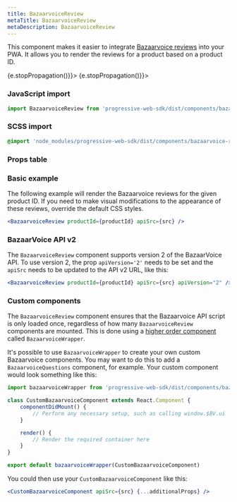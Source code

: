 ```yaml
---
title: BazaarvoiceReview
metaTitle: BazaarvoiceReview
metaDescription: BazaarvoiceReview
---
```



<div class="component-intro">

This component makes it easier to integrate [Bazaarvoice reviews](https://www.bazaarvoice.com/ratings-and-reviews/) into your PWA. It allows you to render the reviews for a product based on a product ID.

</div>

<div onClick={(e) => {e.stopPropagation()}}>
<Tabs activeIndex={0} className="devcenter">
<TabsPanel title="Code" onClick={(e) => {e.stopPropagation()}}>

### JavaScript import

```javascript static
import BazaarvoiceReview from 'progressive-web-sdk/dist/components/bazaarvoice-review'
```

### SCSS import

```scss
@import 'node_modules/progressive-web-sdk/dist/components/bazaarvoice-review/base';
```

### Props table

<PropsTable propMetaData={props.componentMetadata.childrenComponentProp} />

### Basic example

The following example will render the Bazaarvoice reviews for the given product ID. If you need to make visual modifications to the appearance of these reviews, override the default CSS styles.

```jsx static
<BazaarvoiceReview productId={productId} apiSrc={src} />
```

### BazaarVoice API v2

The `BazaarvoiceReview` component supports version 2 of the BazaarVoice API.
To use version 2, the prop `apiVersion='2'` needs to be set
and the `apiSrc` needs to be updated to the API v2 URL, like this:

```jsx static
<BazaarvoiceReview productId={productId} apiSrc={src} apiVersion="2" />
```

### Custom components

The `BazaarvoiceReview` component ensures that the Bazaarvoice API script is only loaded once, regardless of how many `BazaarvoiceReview` components are mounted. This is done using a [higher order component](https://reactjs.org/docs/higher-order-components.html) called `BazaarvoiceWrapper`.

It's possible to use `BazaarvoiceWrapper` to create your own custom Bazaarvoice components. You may want to do this to add a `BazaarvoiceQuestions` component, for example. Your custom component would look something like this:

```jsx static
import bazaarvoiceWrapper from 'progressive-web-sdk/dist/components/bazaarvoice-wrapper'

class CustomBazaarvoiceComponent extends React.Component {
    componentDidMount() {
        // Perform any necessary setup, such as calling window.$BV.ui
    }

    render() {
        // Render the required container here
    }
}

export default bazaarvoiceWrapper(CustomBazaarvoiceComponent)
```

You could then use your `CustomBazaarvoiceComponent` like this:

```jsx static
<CustomBazaarvoiceComponent apiSrc={src} {...additionalProps} />
```

</TabsPanel>
</Tabs>
</div>